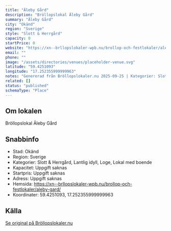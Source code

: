 ```yaml
---
title: "Äleby Gård"
description: "Bröllopslokal Äleby Gård"
summary: "Äleby Gård"
city: "Okänd"
region: "Sverige"
style: "Slott & Herrgård"
capacity: 0
startPrice: 0
website: "https://xn--brllopslokaler-wpb.nu/brollop-och-festlokaler/aleby-gard/"
email: ""
phone: ""
image: "/assets/directories/venues/placeholder-venue.svg"
latitude: "59.4251093"
longitude: "17.252355999999963"
notes: "Genererad från Bröllopslokaler.nu 2025-09-25 | Kategorier: Slott & Herrgård, Lantlig idyll, Loge, Lokal med boende"
related: []
status: "published"
schemaType: "Place"
---
```


## Om lokalen

Bröllopslokal Äleby Gård

## Snabbinfo

- Stad: Okänd
- Region: Sverige
- Kategorier: Slott & Herrgård, Lantlig idyll, Loge, Lokal med boende
- Kapacitet: Uppgift saknas
- Startpris: Uppgift saknas
- Adress: Uppgift saknas
- Hemsida: https://xn--brllopslokaler-wpb.nu/brollop-och-festlokaler/aleby-gard/
- Koordinater: 59.4251093, 17.252355999999963

## Källa

[Se original på Bröllopslokaler.nu](https://xn--brllopslokaler-wpb.nu/brollop-och-festlokaler/aleby-gard/)
